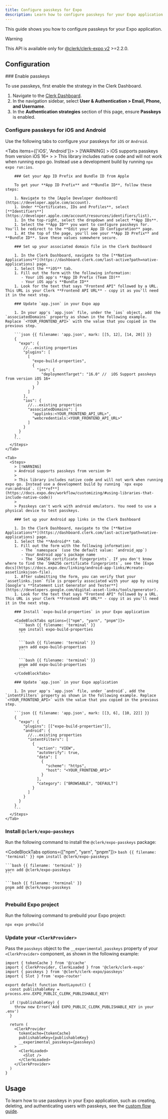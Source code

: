 ```yaml
---
title: Configure passkeys for Expo
description: Learn how to configure passkeys for your Expo application.
---
```


This guide shows you how to configure passkeys for your Expo application.

> [!WARNING]
> This API is available only for [@clerk/clerk-expo v2](/docs/upgrade-guides/expo-v2/upgrade) >=2.2.0.

## Configuration

<Steps>
  ### Enable passkeys

  To use passkeys, first enable the strategy in the Clerk Dashboard.

  1. Navigate to the [Clerk Dashboard](https://dashboard.clerk.com/last-active?path=user-authentication/email-phone-username).
  1. In the navigation sidebar, select **User & Authentication > Email, Phone, and Username**.
  1. In the **Authentication strategies** section of this page, ensure **Passkeys** is enabled.

  ### Configure passkeys for iOS and Android

  Use the following tabs to configure your passkeys for `iOS` or `Android`.

  <Tabs items={['iOS', 'Android']}>
    <Tab>
      <Steps>
        > [!WARNING]
        > iOS supports passkeys from version iOS 16+
        >
        > This library includes native code and will not work when running expo go. Instead use a development build by running `npx expo run:ios`.

        ### Get your App ID Prefix and Bundle ID from Apple

        To get your **App ID Prefix** and **Bundle ID**, follow these steps:

        1. Navigate to the [Apple Developer dashboard](https://developer.apple.com/account).
        1. Under **Certificates, IDs and Profiles**, select [**Identifiers**](https://developer.apple.com/account/resources/identifiers/list).
        1. In the top-right, select the dropdown and select **App IDs**.
        1. Select the **App ID** you want to configure passkeys for. You'll be redirect to the **Edit your App ID Configuration** page.
        1. At the top of the page, you'll see your **App ID Prefix** and **Bundle ID**. Save these values somewhere secure.

        ### Set up your associated domain file in the Clerk Dashboard

        1. In the Clerk Dashboard, navigate to the [**Native Applications**](https://dashboard.clerk.com/last-active?path=native-applications) page.
        1. Select the **iOS** tab.
        1. Fill out the form with the following information:
           - Your iOS app's **App ID Prefix (Team ID)**
           - Your iOS app's **Bundle ID**
        1. Look for the text that says "Frontend API" followed by a URL. This URL is your Clerk **Frontend API URL** - copy it as you'll need it in the next step.

        ### Update `app.json` in your Expo app

        1. In your app's `app.json` file, under the `ios` object, add the `associatedDomains` property as shown in the following example. Replace `<YOUR_FRONTEND_API>` with the value that you copied in the previous step.

        ```json {{ filename: 'app.json', mark: [[5, 12], [14, 20]] }}
        {
          "expo": {
            //...existing properties
            "plugins": [
              [
                "expo-build-properties",
                {
                  "ios": {
                    "deploymentTarget": "16.0" //  iOS Support passkeys from version iOS 16+
                  }
                }
              ]
            ],
            "ios": {
              //...existing properties
              "associatedDomains": [
                "applinks:<YOUR_FRONTEND_API_URL>",
                "webcredentials:<YOUR_FRONTEND_API_URL>"
              ]
            }
          }
        }
        ```
      </Steps>
    </Tab>

    <Tab>
      <Steps>
        > [!WARNING]
        > Android supports passkeys from version 9+
        >
        > This library includes native code and will not work when running expo go. Instead use a development build by running `npx expo run:android`. ([**ref**](https://docs.expo.dev/workflow/customizing/#using-libraries-that-include-native-code))
        >
        > Passkeys can't work with android emulators. You need to use a physical device to test passkeys.

        ### Set up your Android app links in the Clerk Dashboard

        1. In the Clerk Dashboard, navigate to the [**Native Applications**](https://dashboard.clerk.com/last-active?path=native-applications) page.
        1. Select the **Android** tab.
        1. Fill out the form with the following information:
           - The `namespace` (use the default value: `android_app`)
           - Your Android app's package name
           - The `SHA256 certificate fingerprints`. If you don't know where to find the `SHA256 certificate fingerprints`, see the [Expo docs](https://docs.expo.dev/linking/android-app-links/#create-assetlinksjson-file).
        1. After submitting the form, you can verify that your `assetlinks.json` file is properly associated with your app by using [Google's **Statement List Generator and Tester**](https://developers.google.com/digital-asset-links/tools/generator).
        1. Look for the text that says "Frontend API" followed by a URL. This URL is your Clerk **Frontend API URL** - copy it as you'll need it in the next step.

        ### Install `expo-build-properties` in your Expo application

        <CodeBlockTabs options={["npm", "yarn", "pnpm"]}>
          ```bash {{ filename: 'terminal' }}
          npm install expo-build-properties
          ```

          ```bash {{ filename: 'terminal' }}
          yarn add expo-build-properties
          ```

          ```bash {{ filename: 'terminal' }}
          pnpm add expo-build-properties
          ```
        </CodeBlockTabs>

        ### Update `app.json` in your Expo application

        1. In your app's `app.json` file, under `android`, add the `intentFilters` property as shown in the following example. Replace `<YOUR_FRONTEND_API>` with the value that you copied in the previous step.

        ```json {{ filename: 'app.json', mark: [[3, 6], [10, 22]] }}
        {
          "expo": {
            "plugins": [["expo-build-properties"]],
            "android": {
              //...existing properties
              "intentFilters": [
                {
                  "action": "VIEW",
                  "autoVerify": true,
                  "data": [
                    {
                      "scheme": "https",
                      "host": "<YOUR_FRONTEND_API>"
                    }
                  ],
                  "category": ["BROWSABLE", "DEFAULT"]
                }
              ]
            }
          }
        }
        ```
      </Steps>
    </Tab>
  </Tabs>

  ### Install `@clerk/expo-passkeys`

  Run the following command to install the `@clerk/expo-passkeys` package:

  <CodeBlockTabs options={["npm", "yarn", "pnpm"]}>
    ```bash {{ filename: 'terminal' }}
    npm install @clerk/expo-passkeys
    ```

    ```bash {{ filename: 'terminal' }}
    yarn add @clerk/expo-passkeys
    ```

    ```bash {{ filename: 'terminal' }}
    pnpm add @clerk/expo-passkeys
    ```
  </CodeBlockTabs>

  ### Prebuild Expo project

  Run the following command to prebuild your Expo project:

  ```bash {{ filename: 'terminal' }}
  npx expo prebuild
  ```

  ### Update your `<ClerkProvider>`

  Pass the `passkeys` object to the `__experimental_passkeys` property of your `<ClerkProvider>` component, as shown in the following example:

  ```tsx {{ filename: 'app/_layout.tsx', mark: [3, 17] }}
  import { tokenCache } from '@/cache'
  import { ClerkProvider, ClerkLoaded } from '@clerk/clerk-expo'
  import { passkeys } from '@clerk/clerk-expo/passkeys'
  import { Slot } from 'expo-router'

  export default function RootLayout() {
    const publishableKey = process.env.EXPO_PUBLIC_CLERK_PUBLISHABLE_KEY!

    if (!publishableKey) {
      throw new Error('Add EXPO_PUBLIC_CLERK_PUBLISHABLE_KEY in your .env')
    }

    return (
      <ClerkProvider
        tokenCache={tokenCache}
        publishableKey={publishableKey}
        __experimental_passkeys={passkeys}
      >
        <ClerkLoaded>
          <Slot />
        </ClerkLoaded>
      </ClerkProvider>
    )
  }
  ```
</Steps>

## Usage

To learn how to use passkeys in your Expo application, such as creating, deleting, and authenticating users with passkeys, see the [custom flow guide](/docs/custom-flows/passkeys).
